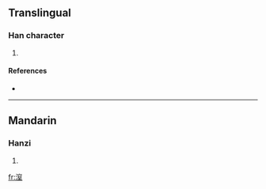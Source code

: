==Translingual==

===Han character===
{{Han char|rn=85|rad=水|as=11|sn=14|four=|canj=水十金土 (EJCG)}}

# {{defn|Han|sort=水11}}

====References====
* {{Han ref|kx=0648.281|hdz=31731.021|uh=6F4C|ud=28492}}

----

==Mandarin==

===Hanzi===
{{cmn-hanzi|pin=[[zhì]] ([[zhi4]])|wg=chih<sup>4</sup>}}

# {{defn|Mandarin|sort=水11}}

[[fr:潌]]